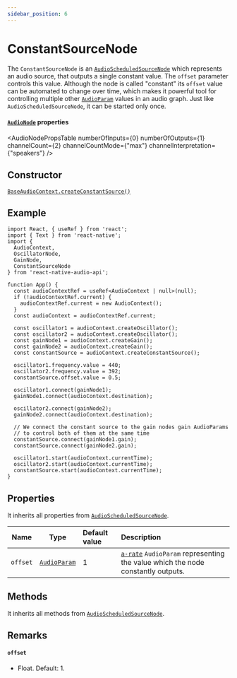 ```yaml
---
sidebar_position: 6
---
```



# ConstantSourceNode

The `ConstantSourceNode` is an [`AudioScheduledSourceNode`](/docs/sources/audio-scheduled-source-node) which represents an audio source, that outputs a single constant value.
The `offset` parameter controls this value. Although the node is called "constant" its `offset` value can be automated to change over time, which makes it powerful tool
for controlling multiple other [`AudioParam`](/docs/core/audio-param) values in an audio graph.
Just like `AudioScheduledSourceNode`, it can be started only once.

#### [`AudioNode`](/docs/core/audio-node#properties) properties

<AudioNodePropsTable numberOfInputs={0} numberOfOutputs={1} channelCount={2} channelCountMode={"max"} channelInterpretation={"speakers"} />

## Constructor

[`BaseAudioContext.createConstantSource()`](/docs/core/base-audio-context#createconstantsource)

## Example

```tsx
import React, { useRef } from 'react';
import { Text } from 'react-native';
import {
  AudioContext,
  OscillatorNode, 
  GainNode,
  ConstantSourceNode
} from 'react-native-audio-api';

function App() {
  const audioContextRef = useRef<AudioContext | null>(null);
  if (!audioContextRef.current) {
    audioContextRef.current = new AudioContext();
  }
  const audioContext = audioContextRef.current;

  const oscillator1 = audioContext.createOscillator();
  const oscillator2 = audioContext.createOscillator();
  const gainNode1 = audioContext.createGain();
  const gainNode2 = audioContext.createGain();
  const constantSource = audioContext.createConstantSource();

  oscillator1.frequency.value = 440;
  oscillator2.frequency.value = 392;
  constantSource.offset.value = 0.5;

  oscillator1.connect(gainNode1);
  gainNode1.connect(audioContext.destination);

  oscillator2.connect(gainNode2);
  gainNode2.connect(audioContext.destination);

  // We connect the constant source to the gain nodes gain AudioParams 
  // to control both of them at the same time
  constantSource.connect(gainNode1.gain);
  constantSource.connect(gainNode2.gain);

  oscillator1.start(audioContext.currentTime);
  oscillator2.start(audioContext.currentTime);
  constantSource.start(audioContext.currentTime);
}
```

## Properties

It inherits all properties from [`AudioScheduledSourceNode`](/docs/sources/audio-scheduled-source-node#properties).

| Name | Type | Default value | Description |
| :----: | :----: | :-------- | :------- |
| `offset` <ReadOnly /> | [`AudioParam`](/docs/core/audio-param) | 1 |[`a-rate`](/docs/core/audio-param#a-rate-vs-k-rate) `AudioParam` representing the value which the node constantly outputs. |

## Methods

It inherits all methods from [`AudioScheduledSourceNode`](/docs/sources/audio-scheduled-source-node#methods).

## Remarks

#### `offset`
- Float. Default: 1.
